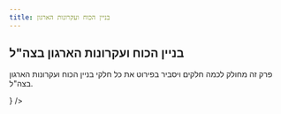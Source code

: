 ```yaml
---
title: בניין הכוח ועקרונות הארגון
---
```


## בניין הכוח ועקרונות הארגון בצה"ל

פרק זה מחולק לכמה חלקים ויסביר בפירוט את כל חלקי בניין הכוח ועקרונות הארגון בצה"ל.


<Cards>
  <Card title="ארגון צבאי" href="building/milorg" icon={<TeamOutlined style={{fontSize: '24px'}} />} />
  <Card title='תהליך התכנון בצה"ל' href="building/plan" />
</Cards>


